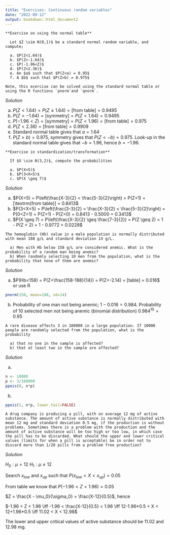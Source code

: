 ```yaml
---
title: "Exercises: Continuous random variables"
date: "2022-09-12"
output: bookdown::html_document2
---
```


```exercise
**Exercise on using the normal table**
  
  Let $Z \sim N(0,1)$ be a standard normal random variable, and compute;

  a. $P(Z<1.64)$
  b. $P(Z>-1.64)$
  c. $P(-1.96<Z)$
  d. $P(Z<2.36)$
  e. An $a$ such that $P(Z<a) = 0.95$
  f. A $b$ such that $P(Z>b) = 0.975$
      
Note, this ecercise can be solved using the standard normal table or using the R functions `pnorm`and `qnorm`.
```

*Solution*

a. $P(Z<1.64) = P(Z \leq 1.64) = [\textrm{from table}] = 0.9495$
  b. $P(Z>-1.64) = [\textrm{symmetry}] = P(Z<1.64) = 0.9495$
  c. $P(-1.96<Z) = [\textrm{symmetry}] = P(Z<1.96) = [\textrm{from table}] = 0.975$
  d. $P(Z<2.36) = [\textrm{from table}] = 0.9909$
  e. Standard normal table gives that $a=1.64$
  f. $P(Z>b) = 0.975$, symmetry gives that $P(Z<-b)=0.975$. Look-up in the standard normal table gives that $-b=1.96$, hence $b=-1.96$.

<!-- End solution -->

```exercise
**Exercise in standardization/transformation**
  
  If $X \sim N(3,2)$, compute the probabilities

  a. $P(X<5)$
  b. $P(3<X<5)$
  c. $P(X \geq 7)$
```

*Solution*

  a. $P(X<5) = P\left(\frac{X-3}{2} < \frac{5-3}{2}\right) = P(Z<1) = [\textrm{from table}] = 0.8413$
  b. $P(3<X<5) = P\left(\frac{3-3}{2} < \frac{X-3}{2} < \frac{5-3}{2}\right) = P(0<Z<1) = P(Z<1) - P(Z<0) = 0.8413 - 0.5000 = 0.3413$
  c. $P(X \geq 7) = P\left(\frac{X-3}{2} \geq \frac{7-3}{2}) = P(Z \geq 2) = 1 - P(Z < 2) = 1 - 0.9772 = 0.0228$
  
<!-- End solution -->

```exercise
The hemoglobin (Hb) value in a male population is normally distributed with mean 188 g/L and standard deviation 14 g/L.
  
  a) Men with Hb below 158 g/L are considered anemic. What is the probability of a random man being anemic?
  b) When randomly selecting 10 men from the population, what is the probability that none of them are anemic?
```

*Solution*

a) $P(Hb<158) = P(Z<\frac{158-188}{14}) = P(Z<-2.14) = [table] = 0.016$
  or use R
```r
pnorm(158, mean=188, sd=14)
```

b) Probability of one man not being anemic; $1-0.016 = 0.984$. Probability of 10 selected men not being anemic (binomial distribution) $0.984^{10} = 0.95$

<!-- End solution -->

```exercise
A rare disease affects 3 in 100000 in a large population. If 10000 people are randomly selected from the population, what is the probability

  a) that no one in the sample is affected?
  b) that at least two in the sample are affected?
```

*Solution*

a)
```r
n <- 10000
p <- 3/100000
ppois(0, n*p)
```

b)

```r
ppois(1, n*p, lower.tail=FALSE)
```

<!-- End solution -->


```exercise
A drug company is producing a pill, with on average 12 mg of active substance. The amount of active substance is normally distributed with mean 12 mg and standard deviation 0.5 mg, if the production is without problems. Sometimes there is a problem with the production and the amount of active substance will be too high or too low, in which case the pill has to be discarded. What should the upper and lower critical values (limits for when a pill is acceptable) be in order not to discard more than 1/20 pills from a problem free production?
```

*Solution*

$H_0: \mu=12$
$H_1: \mu \neq 12$

Search $x_{low}$ and $x_{up}$ such that $P(x_{low} < X < x_{up}) = 0.05$

From table we know that $P(-1.96 < Z < 1.96) = 0.05$

$Z = \frac{X - \mu_0}{\sigma_0} = \frac{X-12}{0.5}$, hence

$-1.96 < Z < 1.96 \iff -1.96 < \frac{X-12}{0.5} < 1.96 \iff 12-1.96*0.5 < X < 12+1.96*0.5 \iff 11.02 < X < 12.98$

The lower and upper critical values of active substance should be 11.02 and 12.98 mg.

<!-- End solution -->





